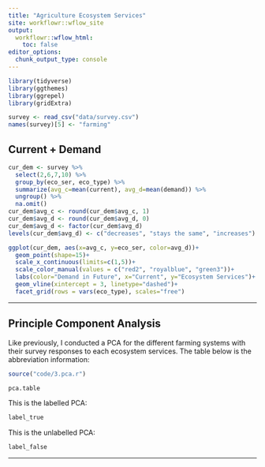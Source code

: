 ```yaml
---
title: "Agriculture Ecosystem Services"
site: workflowr::wflow_site
output:
  workflowr::wflow_html:
    toc: false
editor_options:
  chunk_output_type: console
---
```


```r
library(tidyverse)
library(ggthemes)
library(ggrepel)
library(gridExtra)

survey <- read_csv("data/survey.csv")
names(survey)[5] <- "farming"
```

## Current + Demand
```r
cur_dem <- survey %>% 
  select(2,6,7,10) %>% 
  group_by(eco_ser, eco_type) %>% 
  summarize(avg_c=mean(current), avg_d=mean(demand)) %>% 
  ungroup() %>% 
  na.omit()
cur_dem$avg_c <- round(cur_dem$avg_c, 1)
cur_dem$avg_d <- round(cur_dem$avg_d, 0)
cur_dem$avg_d <- factor(cur_dem$avg_d)
levels(cur_dem$avg_d) <- c("decreases", "stays the same", "increases")
```

```r
ggplot(cur_dem, aes(x=avg_c, y=eco_ser, color=avg_d))+
  geom_point(shape=15)+
  scale_x_continuous(limits=c(1,5))+
  scale_color_manual(values = c("red2", "royalblue", "green3"))+
  labs(color="Demand in Future", x="Current", y="Ecosystem Services")+
  geom_vline(xintercept = 3, linetype="dashed")+
  facet_grid(rows = vars(eco_type), scales="free")
```

***

## Principle Component Analysis
Like previously, I conducted a PCA for the different farming systems with their survey responses to each ecosystem services. The table below is the abbreviation information:
```r
source("code/3.pca.r")
```
```r
pca.table
```
This is the labelled PCA:
```r
label_true
```
This is the unlabelled PCA:
```r
label_false
```

***


